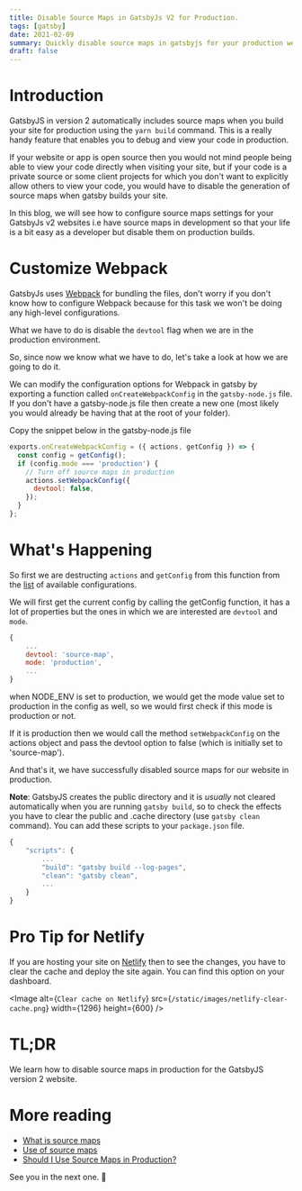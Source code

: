 ```yaml
---
title: Disable Source Maps in GatsbyJs V2 for Production.
tags: [gatsby]
date: 2021-02-09
summary: Quickly disable source maps in gatsbyjs for your production website.
draft: false
---
```


# Introduction

GatsbyJS in version 2 automatically includes source maps when you build your site for production using the `yarn build` command. This is a really handy feature that enables you to debug and view your code in production.

If your website or app is open source then you would not mind people being able to view your code directly when visiting your site, but if your code is a private source or some client projects for which you don't want to explicitly allow others to view your code, you would have to disable the generation of source maps when gatsby builds your site.

In this blog, we will see how to configure source maps settings for your GatsbyJs v2 websites i.e have source maps in development so that your life is a bit easy as a developer but disable them on production builds.

# Customize Webpack

GatsbyJs uses [Webpack](https://webpack.js.org/) for bundling the files, don't worry if you don't know how to configure Webpack because for this task we won't be doing any high-level configurations.

What we have to do is disable the `devtool` flag when we are in the production environment.

So, since now we know what we have to do, let's take a look at how we are going to do it.

We can modify the configuration options for Webpack in gatsby by exporting a function called `onCreateWebpackConfig` in the `gatsby-node.js` file. If you don't have a gatsby-node.js file then create a new one (most likely you would already be having that at the root of your folder).

Copy the snippet below in the gatsby-node.js file

```javascript
exports.onCreateWebpackConfig = ({ actions, getConfig }) => {
  const config = getConfig();
  if (config.mode === 'production') {
    // Turn off source maps in production
    actions.setWebpackConfig({
      devtool: false,
    });
  }
};
```

# What's Happening

So first we are destructing `actions` and `getConfig` from this function from the [list](https://www.gatsbyjs.com/docs/reference/config-files/gatsby-node/#onCreateWebpackConfig) of available configurations.

We will first get the current config by calling the getConfig function, it has a lot of properties but the ones in which we are interested are `devtool` and `mode`.

```javascript
{
	...
	devtool: 'source-map',
	mode: 'production',
	...
}
```

when NODE_ENV is set to production, we would get the mode value set to production in the config as well, so we would first check if this mode is production or not.

If it is production then we would call the method `setWebpackConfig` on the actions object and pass the devtool option to false (which is initially set to 'source-map').

And that's it, we have successfully disabled source maps for our website in production.

**Note**: GatsbyJS creates the public directory and it is _usually_ not cleared automatically when you are running `gatsby build`, so to check the effects you have to clear the public and .cache directory (use `gatsby clean` command). You can add these scripts to your `package.json` file.

```javascript
{
	"scripts": {
		...
		"build": "gatsby build --log-pages",
		"clean": "gatsby clean",
		...
	}
}

```

# Pro Tip for Netlify

If you are hosting your site on [Netlify](https://www.netlify.com/) then to see the changes, you have to clear the cache and deploy the site again. You can find this option on your dashboard.

<Image alt={`Clear cache on Netlify`} src={`/static/images/netlify-clear-cache.png`} width={1296} height={600} />

# TL;DR

We learn how to disable source maps in production for the GatsbyJS version 2 website.

# More reading

- [What is source maps](https://www.html5rocks.com/en/tutorials/developertools/sourcemaps/)
- [Use of source maps](https://developer.mozilla.org/en-US/docs/Tools/Debugger/How_to/Use_a_source_map)
- [Should I Use Source Maps in Production?](https://css-tricks.com/should-i-use-source-maps-in-production/)

See you in the next one. 👋
